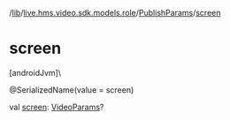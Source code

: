 /[lib](/api-reference/android/v2/home/content)/[live.hms.video.sdk.models.role](../index)/[PublishParams](index)/[screen](screen)

# screen

[androidJvm]\

@SerializedName(value = screen)

val [screen](screen): [VideoParams](../-video-params/index)?
